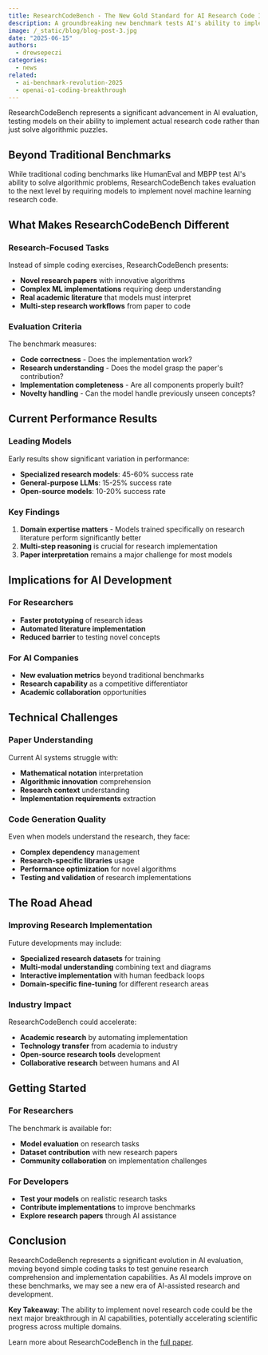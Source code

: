 ```yaml
---
title: ResearchCodeBench - The New Gold Standard for AI Research Code Implementation
description: A groundbreaking new benchmark tests AI's ability to implement novel machine learning research code, revealing which models can truly understand and build cutting-edge research.
image: /_static/blog/blog-post-3.jpg
date: "2025-06-15"
authors:
  - drewsepeczi
categories:
  - news
related:
  - ai-benchmark-revolution-2025
  - openai-o1-coding-breakthrough
---
```


<Callout>
  ResearchCodeBench represents a significant advancement in AI evaluation, testing models on their ability to implement actual research code rather than just solve algorithmic puzzles.
</Callout>

## Beyond Traditional Benchmarks

While traditional coding benchmarks like HumanEval and MBPP test AI's ability to solve algorithmic problems, ResearchCodeBench takes evaluation to the next level by requiring models to implement novel machine learning research code.

## What Makes ResearchCodeBench Different

### Research-Focused Tasks
Instead of simple coding exercises, ResearchCodeBench presents:
- **Novel research papers** with innovative algorithms
- **Complex ML implementations** requiring deep understanding
- **Real academic literature** that models must interpret
- **Multi-step research workflows** from paper to code

### Evaluation Criteria
The benchmark measures:
- **Code correctness** - Does the implementation work?
- **Research understanding** - Does the model grasp the paper's contribution?
- **Implementation completeness** - Are all components properly built?
- **Novelty handling** - Can the model handle previously unseen concepts?

## Current Performance Results

### Leading Models
Early results show significant variation in performance:
- **Specialized research models**: 45-60% success rate
- **General-purpose LLMs**: 15-25% success rate
- **Open-source models**: 10-20% success rate

### Key Findings
1. **Domain expertise matters** - Models trained specifically on research literature perform significantly better
2. **Multi-step reasoning** is crucial for research implementation
3. **Paper interpretation** remains a major challenge for most models

## Implications for AI Development

### For Researchers
- **Faster prototyping** of research ideas
- **Automated literature implementation**
- **Reduced barrier** to testing novel concepts

### For AI Companies
- **New evaluation metrics** beyond traditional benchmarks
- **Research capability** as a competitive differentiator
- **Academic collaboration** opportunities

## Technical Challenges

### Paper Understanding
Current AI systems struggle with:
- **Mathematical notation** interpretation
- **Algorithmic innovation** comprehension
- **Research context** understanding
- **Implementation requirements** extraction

### Code Generation Quality
Even when models understand the research, they face:
- **Complex dependency** management
- **Research-specific libraries** usage
- **Performance optimization** for novel algorithms
- **Testing and validation** of research implementations

## The Road Ahead

### Improving Research Implementation
Future developments may include:
- **Specialized research datasets** for training
- **Multi-modal understanding** combining text and diagrams
- **Interactive implementation** with human feedback loops
- **Domain-specific fine-tuning** for different research areas

### Industry Impact
ResearchCodeBench could accelerate:
- **Academic research** by automating implementation
- **Technology transfer** from academia to industry
- **Open-source research tools** development
- **Collaborative research** between humans and AI

## Getting Started

### For Researchers
The benchmark is available for:
- **Model evaluation** on research tasks
- **Dataset contribution** with new research papers
- **Community collaboration** on implementation challenges

### For Developers
- **Test your models** on realistic research tasks
- **Contribute implementations** to improve benchmarks
- **Explore research papers** through AI assistance

## Conclusion

ResearchCodeBench represents a significant evolution in AI evaluation, moving beyond simple coding tasks to test genuine research comprehension and implementation capabilities. As AI models improve on these benchmarks, we may see a new era of AI-assisted research and development.

**Key Takeaway**: The ability to implement novel research code could be the next major breakthrough in AI capabilities, potentially accelerating scientific progress across multiple domains.

Learn more about ResearchCodeBench in the [full paper](https://arxiv.org/abs/2506.02314).
